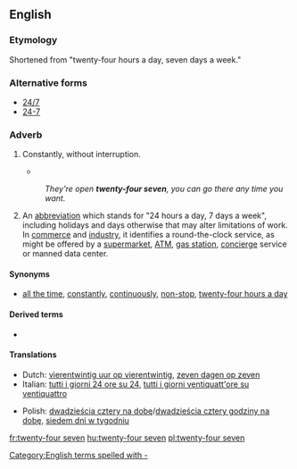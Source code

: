 ==English==

===Etymology===
Shortened from "twenty-four hours a day, seven days a week."

===Alternative forms===
* [[24/7]]
* [[24-7]]

===Adverb===
{{en-adv|head=[[twenty-four]] [[seven]]}}

# {{colloquial}} Constantly, without interruption.
#* {{quote-song|year=2000|title=[[w:Stan (song)|Stan]]|composer=[[w:Eminem|Eminem]]|album=[[w:The Marshall Mathers LP|The Marshall Mathers LP]]|passage=My girlfriend's jealous 'cause I talk about you '''twenty-four seven'''}}
#: ''They're open '''twenty-four seven''', you can go there any time you want.''
# An [[abbreviation]] which stands for "24 hours a day, 7 days a week", including holidays and days otherwise that may alter limitations of work. In [[commerce]] and [[industry]], it identifies a round-the-clock service, as might be offered by a [[supermarket]], [[ATM]], [[gas station]], [[concierge]] service or manned data center.

====Synonyms====
* [[all the time]], [[constantly]], [[continuously]], [[non-stop]], [[twenty-four hours a day]]

====Derived terms====
* {{l|en|twenty-five/eight}} {{qualifier|colloquial}}

====Translations====
{{trans-top|constantly}}
* Dutch: [[vierentwintig uur op vierentwintig]], [[zeven dagen op zeven]]
* Italian: [[tutti i giorni 24 ore su 24]], [[tutti i giorni ventiquatt'ore su ventiquattro]]
{{trans-mid}}
* Polish: [[dwadzieścia cztery na dobę]]/[[dwadzieścia cztery godziny na dobę]], [[siedem dni w tygodniu]]
{{trans-bottom}}
[[Category:English terms spelled with -]]

[[fr:twenty-four seven]]
[[hu:twenty-four seven]]
[[pl:twenty-four seven]]
